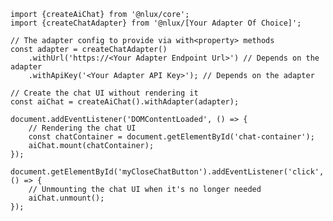 ```tsx
import {createAiChat} from '@nlux/core';
import {createChatAdapter} from '@nlux/[Your Adapter Of Choice]';

// The adapter config to provide via with<property> methods
const adapter = createChatAdapter()
    .withUrl('https://<Your Adapter Endpoint Url>') // Depends on the adapter
    .withApiKey('<Your Adapter API Key>'); // Depends on the adapter

// Create the chat UI without rendering it
const aiChat = createAiChat().withAdapter(adapter);

document.addEventListener('DOMContentLoaded', () => {
    // Rendering the chat UI
    const chatContainer = document.getElementById('chat-container');
    aiChat.mount(chatContainer);
});

document.getElementById('myCloseChatButton').addEventListener('click', () => {
    // Unmounting the chat UI when it's no longer needed
    aiChat.unmount();
});
```

